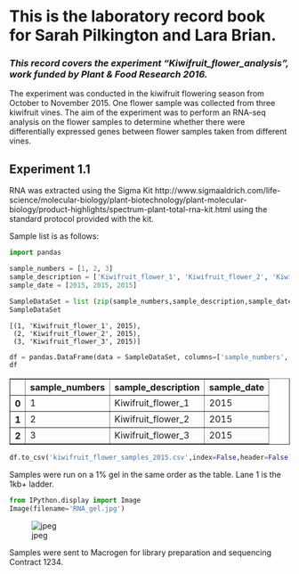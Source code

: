 
# This is the laboratory record book for Sarah Pilkington and Lara Brian. 
### *This record covers the experiment "Kiwifruit_flower_analysis", work funded by Plant & Food Research 2016.*

The experiment was conducted in the kiwifruit flowering season from October to November 2015. One flower sample was collected from three kiwifruit vines. The aim of the experiment was to perform an RNA-seq analysis on the flower samples to determine whether there were differentially expressed genes between flower samples taken from different vines.

## Experiment 1.1

RNA was extracted using the Sigma Kit http://www.sigmaaldrich.com/life-science/molecular-biology/plant-biotechnology/plant-molecular-biology/product-highlights/spectrum-plant-total-rna-kit.html using the standard protocol provided with the kit.

Sample list is as follows:


```python
import pandas
```


```python
sample_numbers = [1, 2, 3]
sample_description = ['Kiwifruit_flower_1', 'Kiwifruit_flower_2', 'Kiwifruit_flower_3']
sample_date = [2015, 2015, 2015]
```


```python
SampleDataSet = list (zip(sample_numbers,sample_description,sample_date))
SampleDataSet
```




    [(1, 'Kiwifruit_flower_1', 2015),
     (2, 'Kiwifruit_flower_2', 2015),
     (3, 'Kiwifruit_flower_3', 2015)]




```python
df = pandas.DataFrame(data = SampleDataSet, columns=['sample_numbers', 'sample_description', 'sample_date'])
df
```




<div>
<table border="1" class="dataframe">
  <thead>
    <tr style="text-align: right;">
      <th></th>
      <th>sample_numbers</th>
      <th>sample_description</th>
      <th>sample_date</th>
    </tr>
  </thead>
  <tbody>
    <tr>
      <th>0</th>
      <td>1</td>
      <td>Kiwifruit_flower_1</td>
      <td>2015</td>
    </tr>
    <tr>
      <th>1</th>
      <td>2</td>
      <td>Kiwifruit_flower_2</td>
      <td>2015</td>
    </tr>
    <tr>
      <th>2</th>
      <td>3</td>
      <td>Kiwifruit_flower_3</td>
      <td>2015</td>
    </tr>
  </tbody>
</table>
</div>




```python
df.to_csv('kiwifruit_flower_samples_2015.csv',index=False,header=False)
```

Samples were run on a 1% gel in the same order as the table. Lane 1 is the 1kb+ ladder.


```python
from IPython.display import Image
Image(filename='RNA_gel.jpg')
```




![jpeg](output_11_0.jpeg)



Samples were sent to Macrogen for library preparation and sequencing Contract 1234.


```python

```
